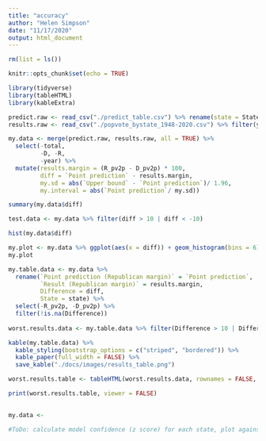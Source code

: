 ```yaml
---
title: "accuracy"
author: "Helen Simpson"
date: "11/17/2020"
output: html_document
---
```


```r

rm(list = ls())

knitr::opts_chunk$set(echo = TRUE)

library(tidyverse)
library(tableHTML)
library(kableExtra)
```

```r

predict.raw <- read_csv("./predict_table.csv") %>% rename(state = State)
results.raw <- read_csv("./popvote_bystate_1948-2020.csv") %>% filter(year == 2020)

my.data <- merge(predict.raw, results.raw, all = TRUE) %>% 
  select(-total, 
         -D, -R, 
         -year) %>% 
  mutate(results.margin = (R_pv2p - D_pv2p) * 100,
         diff = `Point prediction` - results.margin, 
         my.sd = abs(`Upper bound` - `Point prediction`)/ 1.96,
         my.interval = abs(`Point prediction`/ my.sd))

summary(my.data$diff)

test.data <- my.data %>% filter(diff > 10 | diff < -10)

hist(my.data$diff)

my.plot <- my.data %>% ggplot(aes(x = diff)) + geom_histogram(bins = 6) + theme_classic()
my.plot
```

```r
my.table.data <- my.data %>% 
  rename(`Point prediction (Republican margin)` = `Point prediction`,
         `Result (Republican margin)` = results.margin,
         Difference = diff, 
         State = state) %>% 
  select(-R_pv2p, -D_pv2p) %>% 
  filter(!is.na(Difference))
  
worst.results.data <- my.table.data %>% filter(Difference > 10 | Difference < -10)

kable(my.table.data) %>% 
  kable_styling(bootstrap_options = c("striped", "bordered")) %>% 
  kable_paper(full_width = FALSE) %>% 
  save_kable("./docs/images/results_table.png")

worst.results.table <- tableHTML(worst.results.data, rownames = FALSE, border = 2, round = 4, caption = "States I missed by more than 10%")

print(worst.results.table, viewer = FALSE)
  
```

```r
my.data <- 

#ToDo: calculate model confidence (z score) for each state, plot against actual victory margin, # of polls

```
